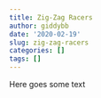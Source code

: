 ```yaml
---
title: Zig-Zag Racers
author: giddybb
date: '2020-02-19'
slug: zig-zag-racers
categories: []
tags: []
---
```


Here goes some text